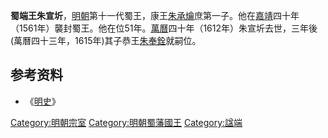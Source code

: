 {{expand|time=2009-07-21T05:23:56+00:00}}
'''蜀端王朱宣圻'''{{BD|？||1612年|catIdx=Z}}，[[明朝|明朝]]第十一代蜀王，康王[[朱承爚|朱承爚]]庶第一子。他在[[嘉靖|嘉靖]]四十年（1561年）襲封蜀王。他在位51年。[[萬曆|萬曆]]四十年（1612年）朱宣圻去世，三年後(萬曆四十三年，1615年)其子恭王[[朱奉銓|朱奉銓]]就嗣位。

{{s-start}}
{{s-bef|before=父康王[[朱承爚|朱承爚]]}}
{{s-ttl|title=[[明朝藩王列表_(蜀王系)|明蜀國國王]]|years=1561年－1612年}}
{{s-after|子恭王[[朱奉銓|朱奉銓]]}}
{{end}}

==参考资料==
*《[[明史|明史]]》

[[Category:明朝宗室|Category:明朝宗室]]
[[Category:明朝蜀藩國王|Category:明朝蜀藩國王]]
[[Category:諡端|Category:諡端]]